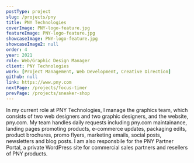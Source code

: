 ```yaml
---
postType: project
slug: /projects/pny
title: PNY Technologies
coverImage: PNY-logo-feature.jpg
featureImage: PNY-logo-feature.jpg
showcaseImage: PNY-logo-feature.jpg
showcaseImage2: null
order: 4
year: 2021
role: Web/Graphic Design Manager
client: PNY Technologies
work: [Project Management, Web Development, Creative Direction]
github: null
link: https://www.pny.com
nextPage: /projects/focus-timer
prevPage: /projects/sneaker-shop
---
```


In my current role at PNY Technologies, I manage the graphics team, which consists of two web designers and two graphic designers, and the website, pny.com. My team handles daily requests including pny.com maintainance, landing pages promoting products, e-commerce updates, packaging edits, product brochures, promo flyers, marketing emails, social posts, newsletters and blog posts. I am also responsbile for the PNY Partner Portal, a private WordPress site for commercial sales partners and resellers of PNY products.
